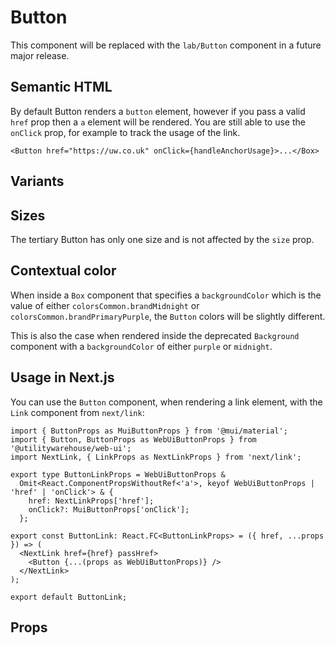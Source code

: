 
<Meta of={Stories} />

# Button

This component will be replaced with the `lab/Button` component in a future major release.

<Description />

## Semantic HTML

By default Button renders a `button` element, however if you pass a valid `href` prop then a `a` element will be rendered.
You are still able to use the `onClick` prop, for example to track the usage of the link.

```tsx
<Button href="https://uw.co.uk" onClick={handleAnchorUsage}>...</Box>
```

## Variants

<Canvas of={Stories.ButtonVariants} />

## Sizes

The tertiary Button has only one size and is not affected by the `size` prop.

<Canvas of={Stories.ButtonSizes} />

## Contextual color

When inside a `Box` component that specifies a `backgroundColor` which is the
value of either `colorsCommon.brandMidnight` or
`colorsCommon.brandPrimaryPurple`, the `Button` colors will be slightly different.

This is also the case when rendered inside the deprecated `Background`
component with a `backgroundColor` of either `purple` or `midnight`.

## Usage in Next.js

You can use the `Button` component, when rendering a link element, with the `Link` component from `next/link`:

```tsx
import { ButtonProps as MuiButtonProps } from '@mui/material';
import { Button, ButtonProps as WebUiButtonProps } from '@utilitywarehouse/web-ui';
import NextLink, { LinkProps as NextLinkProps } from 'next/link';

export type ButtonLinkProps = WebUiButtonProps &
  Omit<React.ComponentPropsWithoutRef<'a'>, keyof WebUiButtonProps | 'href' | 'onClick'> & {
    href: NextLinkProps['href'];
    onClick?: MuiButtonProps['onClick'];
  };

export const ButtonLink: React.FC<ButtonLinkProps> = ({ href, ...props }) => (
  <NextLink href={href} passHref>
    <Button {...(props as WebUiButtonProps)} />
  </NextLink>
);

export default ButtonLink;
```

## Props

<ArgTypes of={Stories} />
